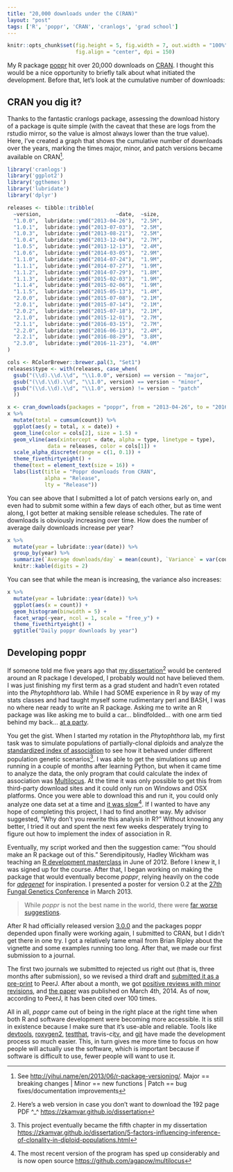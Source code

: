 ```yaml
---
title: "20,000 downloads under the C(RAN)"
layout: "post"
tags: ['R', 'poppr', 'CRAN', 'cranlogs', 'grad school']
---
```


```r
knitr::opts_chunk$set(fig.height = 5, fig.width = 7, out.width = "100%", 
                      fig.align = "center", dpi = 150)
```

My R package [poppr](https://github.com/grunwaldlab/poppr#readme) hit over 
20,000 downloads on [CRAN](https://CRAN.R-project.org/package=poppr). I thought
this would be a nice opportunity to briefly talk about what initiated the 
development. Before that, let's look at the cumulative number of downloads:

## CRAN you dig it?

Thanks to the fantastic cranlogs package, assessing the download history of a
package is quite simple (with the caveat that these are logs from the rstudio
mirror, so the value is almost always lower than the true value). Here, I've
created a graph that shows the cumulative number of downloads over the years,
marking the times major, minor, and patch versions became available on CRAN[^0]. 

```r
library('cranlogs')
library('ggplot2')
library('ggthemes')
library('lubridate')
library('dplyr')

releases <- tibble::tribble(
  ~version,                        ~date,  ~size,
  "1.0.0",  lubridate::ymd("2013-04-26"),  "2.5M",
  "1.0.1",  lubridate::ymd("2013-07-03"),  "2.5M",
  "1.0.3",  lubridate::ymd("2013-08-21"),  "2.5M",
  "1.0.4",  lubridate::ymd("2013-12-04"),  "2.7M",
  "1.0.5",  lubridate::ymd("2013-12-13"),  "2.4M",
  "1.0.6",  lubridate::ymd("2014-03-05"),  "2.9M",
  "1.1.0",  lubridate::ymd("2014-07-24"),  "1.9M",
  "1.1.1",  lubridate::ymd("2014-07-27"),  "1.9M",
  "1.1.2",  lubridate::ymd("2014-07-29"),  "1.8M",
  "1.1.3",  lubridate::ymd("2015-02-03"),  "1.9M",
  "1.1.4",  lubridate::ymd("2015-02-06"),  "1.9M",
  "1.1.5",  lubridate::ymd("2015-05-13"),  "1.4M",
  "2.0.0",  lubridate::ymd("2015-07-08"),  "2.1M",
  "2.0.1",  lubridate::ymd("2015-07-14"),  "2.1M",
  "2.0.2",  lubridate::ymd("2015-07-18"),  "2.1M",
  "2.1.0",  lubridate::ymd("2015-12-01"),  "2.7M",
  "2.1.1",  lubridate::ymd("2016-03-15"),  "2.7M",
  "2.2.0",  lubridate::ymd("2016-06-13"),  "2.4M",
  "2.2.1",  lubridate::ymd("2016-08-29"),  "3.8M",
  "2.3.0",  lubridate::ymd("2016-11-23"),  "4.0M"
)

cols <- RColorBrewer::brewer.pal(3, "Set1")
releases$type <- with(releases, case_when(
  gsub("(\\d).\\d.\\d", "\\1.0.0", version) == version ~ "major",
  gsub("(\\d.\\d).\\d", "\\1.0", version) == version ~ "minor",
  gsub("(\\d.\\d).\\d", "\\1.0", version) != version ~ "patch"
  ))

x <- cran_downloads(packages = "poppr", from = "2013-04-26", to = "2016-12-28")
x %>% 
  mutate(total = cumsum(count)) %>%
  ggplot(aes(y = total, x = date)) + 
  geom_line(color = cols[2], size = 1.5) + 
  geom_vline(aes(xintercept = date, alpha = type, linetype = type), 
             data = releases, color = cols[1]) +
  scale_alpha_discrete(range = c(1, 0.1)) +
  theme_fivethirtyeight() +
  theme(text = element_text(size = 16)) +
  labs(list(title = "Poppr downloads from CRAN",
            alpha = "Release",
            lty = "Release"))
```

You can see above that I submitted a lot of patch versions early on, and even
had to submit some within a few days of each other, but as time went along, I
got better at making sensible release schedules. The rate of downloads is 
obviously increasing over time. How does the number of average daily downloads
increase per year?

```r
x %>% 
  mutate(year = lubridate::year(date)) %>% 
  group_by(year) %>%
  summarize(`Average downloads/day` = mean(count), `Variance` = var(count)) %>%
  knitr::kable(digits = 2)
```


You can see that while the mean is increasing, the variance also increases:

```r
x %>% 
  mutate(year = lubridate::year(date)) %>% 
  ggplot(aes(x = count)) +
  geom_histogram(binwidth = 5) +
  facet_wrap(~year, ncol = 1, scale = "free_y") +
  theme_fivethirtyeight() +
  ggtitle("Daily poppr downloads by year")
```

## Developing poppr

If someone told me five years ago that [my dissertation][0][^1]
would be centered around an R package I developed, I probably would not have 
believed them. I was just finishing my first term as a grad student and hadn't
even rotated into the *Phytophthora* lab. While I had SOME experience in R by
way of my stats classes and had taught myself some rudimentary perl and BASH, I
was no where near ready to write an R package. Asking me to write an R package
was like asking me to build a car... blindfolded... with one arm tied behind my
back... [at a party][1].

You get the gist. When I started my rotation in the *Phytophthora* lab, my first
task was to simulate populations of partially-clonal diploids and analyze the
[standardized index of association][2] to see how it behaved under different
population genetic scenarios[^2]. I was able to get the simulations up and
running in a couple of months after learning Python, but when it came time to
analyze the data, the only program that could calculate the index of association
was [Multilocus](http://www.agapow.net/software/multilocus/). At the time it was
only possible to get this from third-party download sites and it could only run
on Windows and OSX platforms. Once you were able to download this and run it,
you could only analyze one data set at a time and [it was slow][4][^3]. If I
wanted to have any hope of completing this project, I had to find another way.
My advisor suggested, "Why don't you rewrite this analysis in R?" Without
knowing any better, I tried it out and spent the next few weeks desperately
trying to figure out how to implement the index of association in R.

Eventually, my script worked and then the suggestion came: "You should make an R
package out of this." Serendipitously, Hadley Wickham was teaching an [R
development masterclass][5] in June of 2012. Before I knew it, I was signed up
for the course. After that, I began working on making the package that would
eventually become *poppr*, relying heavily on the code for [*adegenet*][5.1]
for inspiration. I presented a poster for version 0.2 at the [27th Fungal
Genetics Conference][6] in March 2013.

> While *poppr* is not the best name in the world, there were [far worse
> suggestions](https://github.com/zkamvar/PiG_Multitool#whats-in-a-name).

After R had officially released version [3.0.0][6.1] and the packages poppr
depended upon finally were working again, I submitted to CRAN, but I didn't get
there in one try. I got a relatively tame email from Brian Ripley about the 
vignette and some examples running too long. After that, we made our first
submission to a journal.

The first two journals we submitted to rejected us right out (that is, three 
months after submission), so we revised a third draft and [submitted it as a 
pre-print][7] to PeerJ. After about a month, we got [positive reviews with minor
revisions][8], and [the paper][9] was published on March 4th, 2014. As of now,
according to PeerJ, it has been cited over 100 times.

All in all, *poppr* came out of being in the right place at the right time when
both R and software development were becoming more accessible. It is still in
existence because I make sure that it's use-able and reliable. Tools like 
[devtools][dt], [roxygen2][rg], [testthat][tt],  travis-ci[tv], and [git][git]
have made the development process so much easier. This, in turn gives me more
time to focus on how people will actually use the software, which is important
because if software is difficult to use, fewer people will want to use it.

[0]: http://hdl.handle.net/1957/60042
[1]: https://youtu.be/l7iVsdRbhnc
[2]: http://grunwaldlab.github.io/Population_Genetics_in_R/Linkage_disequilibrium.html
[3]: http://simupop.sourceforge.net/
[4]: https://peerj.com/articles/281/#table-6
[5]: http://courses.had.co.nz/12-devtools/
[5.1]: https://github.com/thibautjombart/adegenet
[6]: http://www.fgsc.net/27thFGC/index.htm
[6.1]: https://www.r-statistics.com/2013/04/r-3-0-0-is-released-whats-new-and-how-to-upgrade/
[7]: https://peerj.com/preprints/161/
[8]: https://peerj.com/articles/281/reviews/
[9]: https://peerj.com/articles/281/
[dt]: https://CRAN.R-project.org/package=devtools
[rg]: https://CRAN.R-project.org/package=roxygen2
[tt]: https://CRAN.R-project.org/package=testthat
[tv]: https://travis-ci.org
[git]: https://git-scm.com/ 

[^0]: See <http://yihui.name/en/2013/06/r-package-versioning/>. Major == breaking changes \| Minor == new functions \| Patch == bug fixes/documentation improvements
[^1]: Here's a web version in case you don't want to download the 192 page PDF ^_^ <https://zkamvar.github.io/dissertation>
[^2]: This project eventually became the fifth chapter in my dissertation <https://zkamvar.github.io/dissertation/5-factors-influencing-inference-of-clonality-in-diploid-populations.html>
[^3]: The most recent version of the program has sped up considerably and is now open source <https://github.com/agapow/multilocus>


